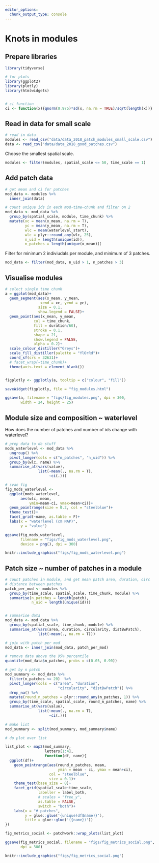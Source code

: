 ```yaml
---
editor_options: 
  chunk_output_type: console
---
```


# Knots in modules

## Prepare libraries

```r
library(tidyverse)

# for plots
library(ggplot2)
library(plotly)
library(htmlwidgets)


# ci function
ci <- function(x){qnorm(0.975)*sd(x, na.rm = TRUE)/sqrt(length(x))}
```

## Read in data for small scale

```r
# read in data
modules <- read_csv("data/data_2018_patch_modules_small_scale.csv")
data <- read_csv("data/data_2018_good_patches.csv")
```

Choose the smallest spatial scale.

```r
modules <- filter(modules, spatial_scale <= 50, time_scale == 1)
```

## Add patch data

```r
# get mean and ci for patches
mod_data <- modules %>% 
  inner_join(data)

# count unique ids in each mod-time-chunk and filter on 2
mod_data <- mod_data %>% 
  group_by(spatial_scale, module, time_chunk) %>% 
  mutate(xc = mean(x_mean, na.rm = T),
         yc = mean(y_mean, na.rm = T),
         wlc = mean(waterlevel_start),
         wlc = plyr::round_any(wlc, 25),
         n_uid = length(unique(id)),
         n_patches = length(unique(x_mean)))
```

Filter for minimum 2 indiviudals per module, and minimum of 3 patches.

```r
mod_data <- filter(mod_data, n_uid > 1, n_patches > 3)
```

## Visualise modules

```r
# select single time chunk
a = ggplot(mod_data)+
  geom_segment(aes(x_mean, y_mean,
                xend = xc, yend = yc),
               size = 0.1,
               show.legend = FALSE)+
  geom_point(aes(x_mean, y_mean,
             col = time_chunk,
             fill = duration/60),
             stroke = 0.1,
             shape = 21,
             show.legend = FALSE,
             alpha = 0.2)+
  scale_colour_distiller("Greys")+
  scale_fill_distiller(palette = "YlOrRd")+
  coord_sf(crs = 32631)+
  # facet_wrap(~time_chunk)+
  theme(axis.text = element_blank())


figplotly <- ggplotly(a, tooltip = c("colour", "fill"))

saveWidget(figplotly, file = "fig_modules.html")

ggsave(a, filename = "figs/fig_modules.png", dpi = 300,
       width = 24, height = 25)
```


## Module size and composition ~ waterlevel

How does the number of patches and number of ids change with waterlevel?

```r
# prep data to do stuff
mods_waterlevel <- mod_data %>% 
  ungroup() %>% 
  pivot_longer(cols = c("n_patches", "n_uid")) %>% 
  group_by(wlc, name) %>% 
  summarise_at(vars(value),
               list(~mean(., na.rm = T),
                    ~ci(.)))

# svae fig
fig_mods_waterlevel <- 
  ggplot(mods_waterlevel,
       aes(wlc, mean, 
           ymin=mean-ci, ymax=mean+ci))+
  geom_pointrange(size = 0.2, col = "steelblue")+
  theme_test()+
  facet_grid(~name, as.table = F)+
  labs(x = "waterlevel (cm NAP)",
       y = "value")

ggsave(fig_mods_waterlevel, 
       filename = "figs/fig_mods_waterlevel.png",
       device = png(), dpi = 300)
```

```r
knitr::include_graphics("figs/fig_mods_waterlevel.png")
```


## Patch size ~ number of patches in a module

```r
# count patches in module, and get mean patch area, duration, circ
# distance between patches
patch_per_mod <- modules %>% 
  group_by(time_scale, spatial_scale, time_chunk, module) %>% 
  summarise(n_patches = length(patch),
            n_uid = length(unique(id)))


# summarise data
mod_data <- mod_data %>% 
  group_by(spatial_scale, time_chunk, module) %>% 
  summarise_at(vars(area, duration, circularity, distBwPatch),
               list(~mean(., na.rm = T)))

# join with patch per mod
mod_data <- inner_join(mod_data, patch_per_mod)

# remove data above the 95% percentile
quantile(mod_data$n_patches, probs = c(0.05, 0.90))

# get by n patch
mod_summary <- mod_data %>% 
  filter(n_patches <= 20)  %>% 
  pivot_longer(cols = c("area", "duration", 
                        "circularity", "distBwPatch")) %>% 
  drop_na() %>% 
  mutate(round_n_patches = plyr::round_any(n_patches, 1)) %>% 
  group_by(time_scale, spatial_scale, round_n_patches, name) %>% 
  summarise_at(vars(value),
               list(~mean(., na.rm = T),
                    ~ci(.)))

# make list
mod_summary <- split(mod_summary, mod_summary$name)
```

```r
# do plot over list

list_plot <- map2(mod_summary, 
                  letters[1:4],
                  function(df, name){
  ggplot(df)+
    geom_pointrange(aes(round_n_patches, mean,
                        ymin = mean - ci, ymax = mean+ci),
                    col = "steelblue",
                    size = 0.1)+
    theme_test(base_size = 8)+
    facet_grid(spatial_scale~time_scale,
               labeller = label_both,
               # scales = "free_y",
               as.table = FALSE,
               switch = "both")+
    labs(x = "# patches",
         y = glue::glue('{unique(df$name)}'),
         title = glue::glue('({name})'))  
})

fig_metrics_social <- patchwork::wrap_plots(list_plot)

ggsave(fig_metrics_social, filename = "figs/fig_metrics_social.png",
       dpi = 300)
```

```r
knitr::include_graphics("figs/fig_metrics_social.png")
```

